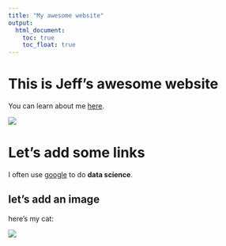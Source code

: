 ```yaml
---
title: "My awesome website"
output: 
  html_document:
    toc: true
    toc_float: true
---
```


# This is Jeff's awesome website

You can learn about me [here](about.html).

![](https://media.giphy.com/media/drXGoW1iudhKw/giphy.gif)

# Let's add some links


I often use [google](https://www.google.com) to do **data science**. 


## let's add an image

here's my cat:

![](images/ted.jpg)

